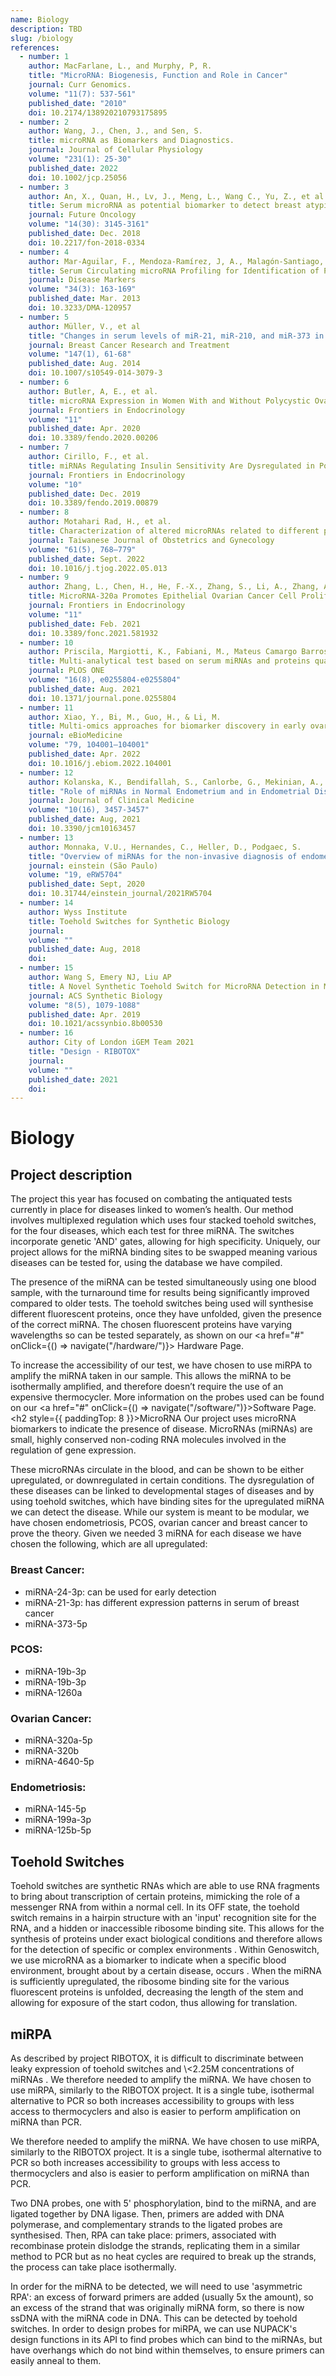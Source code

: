 ```yaml
---
name: Biology
description: TBD
slug: /biology
references:
  - number: 1
    author: MacFarlane, L., and Murphy, P, R.
    title: "MicroRNA: Biogenesis, Function and Role in Cancer"
    journal: Curr Genomics.
    volume: "11(7): 537-561"
    published_date: "2010"
    doi: 10.2174/138920210793175895
  - number: 2
    author: Wang, J., Chen, J., and Sen, S.
    title: microRNA as Biomarkers and Diagnostics.
    journal: Journal of Cellular Physiology
    volume: "231(1): 25-30"
    published_date: 2022
    doi: 10.1002/jcp.25056
  - number: 3
    author: An, X., Quan, H., Lv, J., Meng, L., Wang C., Yu, Z., et al.
    title: Serum microRNA as potential biomarker to detect breast atypical hyperplasia and early-stage breast cancer.
    journal: Future Oncology
    volume: "14(30): 3145-3161"
    published_date: Dec. 2018
    doi: 10.2217/fon-2018-0334
  - number: 4
    author: Mar-Aguilar, F., Mendoza-Ramírez, J, A., Malagón-Santiago, I., Espino-Silva, P, K., Santuario-Facio, S, K., Ruiz-Flores, P., Rodríguez-Padilla, C., and Reséndex-Pérez, D.
    title: Serum Circulating microRNA Profiling for Identification of Potential Breast Cancer Biomarkers
    journal: Disease Markers
    volume: "34(3): 163-169"
    published_date: Mar. 2013
    doi: 10.3233/DMA-120957
  - number: 5
    author: Müller, V., et al
    title: "Changes in serum levels of miR-21, miR-210, and miR-373 in HER2-positive breast cancer patients undergoing neoadjuvant therapy: a translational research project within the Geparquinto trial"
    journal: Breast Cancer Research and Treatment
    volume: "147(1), 61-68"
    published_date: Aug. 2014
    doi: 10.1007/s10549-014-3079-3
  - number: 6
    author: Butler, A, E., et al.
    title: microRNA Expression in Women With and Without Polycystic Ovarian Syndrome Matched for Body Mass Index
    journal: Frontiers in Endocrinology
    volume: "11"
    published_date: Apr. 2020
    doi: 10.3389/fendo.2020.00206
  - number: 7
    author: Cirillo, F., et al.
    title: miRNAs Regulating Insulin Sensitivity Are Dysregulated in Polycystic Ovary Syndrome (PCOS) Ovaries and Are Associated With Markers of Inflammation and Insulin Sensitivity
    journal: Frontiers in Endocrinology
    volume: "10"
    published_date: Dec. 2019
    doi: 10.3389/fendo.2019.00879
  - number: 8
    author: Motahari Rad, H., et al.
    title: Characterization of altered microRNAs related to different phenotypes of polycystic ovarian syndrome (PCOS) in serum, follicular fluid, and cumulus cells
    journal: Taiwanese Journal of Obstetrics and Gynecology
    volume: "61(5), 768–779"
    published_date: Sept. 2022
    doi: 10.1016/j.tjog.2022.05.013
  - number: 9
    author: Zhang, L., Chen, H., He, F.-X., Zhang, S., Li, A., Zhang, A., & Zhang, A.
    title: MicroRNA-320a Promotes Epithelial Ovarian Cancer Cell Proliferation and Invasion by Targeting RASSF8
    journal: Frontiers in Endocrinology
    volume: "11"
    published_date: Feb. 2021
    doi: 10.3389/fonc.2021.581932
  - number: 10
    author: Priscila, Margiotti, K., Fabiani, M., Mateus Camargo Barros-Filho, Sparacino, D., Cima, A., Longo, S., Cupellaro, M., Mesoraca, A., & Giorlandino, C.
    title: Multi-analytical test based on serum miRNAs and proteins quantification for ovarian cancer early detection
    journal: PLOS ONE
    volume: "16(8), e0255804-e0255804"
    published_date: Aug. 2021
    doi: 10.1371/journal.pone.0255804
  - number: 11
    author: Xiao, Y., Bi, M., Guo, H., & Li, M.
    title: Multi-omics approaches for biomarker discovery in early ovarian cancer diagnosis
    journal: eBioMedicine
    volume: "79, 104001–104001"
    published_date: Apr. 2022
    doi: 10.1016/j.ebiom.2022.104001
  - number: 12
    author: Kolanska, K., Bendifallah, S., Canlorbe, G., Mekinian, A., Touboul, C., Aractingi, S., Chabbert-Buffet, N., Daraï, E.
    title: "Role of miRNAs in Normal Endometrium and in Endometrial Disorders: Comprehensive Review"
    journal: Journal of Clinical Medicine
    volume: "10(16), 3457-3457"
    published_date: Aug, 2021
    doi: 10.3390/jcm10163457
  - number: 13
    author: Monnaka, V.U., Hernandes, C., Heller, D., Podgaec, S.
    title: "Overview of miRNAs for the non-invasive diagnosis of endometriosis: evidence, challenges and strategies. A systematic review"
    journal: einstein (São Paulo)
    volume: "19, eRW5704"
    published_date: Sept, 2020
    doi: 10.31744/einstein_journal/2021RW5704
  - number: 14
    author: Wyss Institute
    title: Toehold Switches for Synthetic Biology
    journal:
    volume: ""
    published_date: Aug, 2018
    doi:
  - number: 15
    author: Wang S, Emery NJ, Liu AP
    title: A Novel Synthetic Toehold Switch for MicroRNA Detection in Mammalian Cells
    journal: ACS Synthetic Biology
    volume: "8(5), 1079-1088"
    published_date: Apr. 2019
    doi: 10.1021/acssynbio.8b00530
  - number: 16
    author: City of London iGEM Team 2021
    title: "Design - RIBOTOX"
    journal:
    volume: ""
    published_date: 2021
    doi:
---
```



<h1>Biology</h1>
<h2 style={{ paddingTop: 4 }}>Project description</h2>
The project this year has focused on combating the antiquated tests currently in place for diseases
linked to women’s health. Our method involves multiplexed regulation which uses four stacked toehold
switches, for the four diseases, which each test for three miRNA. The switches incorporate genetic
'AND' gates, allowing for high specificity. Uniquely, our project allows for the miRNA binding sites
to be swapped meaning various diseases can be tested for, using the database we have compiled.

The presence of the miRNA can be tested simultaneously using one blood sample, with the turnaround
time for results being significantly improved compared to older tests. The toehold switches being
used will synthesise different fluorescent proteins, once they have unfolded, given the presence of
the correct miRNA. The chosen fluorescent proteins have varying wavelengths so can be tested
separately, as shown on our <a href="#" onClick={() => navigate("/hardware/")}>
Hardware Page</a>.

To increase the accessibility of our test, we have chosen to use miRPA to amplify the miRNA taken in
our sample. This allows the miRNA to be isothermally amplified, and therefore doesn’t require the use
of an expensive thermocycler. More information on the probes used can be found on our <a href="#" onClick={() => navigate("/software/")}>Software Page</a>.<h2 style={{ paddingTop: 8 }}>MicroRNA</h2>
Our project uses microRNA biomarkers to indicate the presence of disease. MicroRNAs (miRNAs) are
small, highly conserved non-coding RNA molecules involved in the regulation of gene expression<Reference number={1}/>.

These microRNAs circulate in the blood, and can be shown to be either upregulated, or
downregulated in certain conditions. The dysregulation of these diseases can be linked to
developmental stages of diseases<Reference number={2}/> and by using toehold switches, which have binding sites
for the upregulated miRNA we can detect the disease. While our system is meant to be modular, we
have chosen endometriosis, PCOS, ovarian cancer and breast cancer to prove the theory. Given we
needed 3 miRNA for each disease we have chosen the following, which are all upregulated:

<h3 style={{ paddingTop: 4 }}>Breast Cancer:</h3>
<ul>
	<li>
		miRNA-24-3p: can be used for early detection
		<Reference number={3} />
	</li>
	<li>
		miRNA-21-3p: has different expression patterns in serum of breast cancer
		<Reference number={4} />
	</li>
	<li>
		miRNA-373-5p
		<Reference number={5} />
	</li>
</ul>
<h3 style={{ paddingTop: 4 }}>PCOS:</h3>
<ul>
	<li>
		miRNA-19b-3p
		<Reference number={6} />
	</li>
	<li>
		miRNA-19b-3p
		<Reference number={7} />
	</li>
	<li>
		miRNA-1260a
		<Reference number={8} />
	</li>
</ul>
<h3 style={{ paddingTop: 4 }}>Ovarian Cancer:</h3>
<ul>
	<li>
		miRNA-320a-5p
		<Reference number={9} />
	</li>
	<li>
		miRNA-320b
		<Reference number={10} />
	</li>
	<li>
		miRNA-4640-5p
		<Reference number={11} />
	</li>
</ul>
<h3 style={{ paddingTop: 4 }}>Endometriosis:</h3>
<ul>
	<li>
		miRNA-145-5p
		<Reference number={12} />
		<Reference number={13} />
	</li>
	<li>
		miRNA-199a-3p
		<Reference number={12} />
		<Reference number={13} />
	</li>
	<li>
		miRNA-125b-5p
		<Reference number={12} />
		<Reference number={13} />
	</li>
</ul>
<h2 style={{ paddingTop: 8 }}>Toehold Switches</h2>
Toehold switches are synthetic RNAs which are able to use RNA fragments to bring about transcription
of certain proteins, mimicking the role of a messenger RNA from within a normal cell. In its OFF state,
the toehold switch remains in a hairpin structure with an 'input' recognition site for the RNA, and a
hidden or inaccessible ribosome binding site. This allows for the synthesis of proteins under exact biological
conditions and therefore allows for the detection of specific or complex environments
<Reference number={14} />. Within Genoswitch, we use microRNA as a biomarker to indicate when a
specific blood environment, brought about by a certain disease, occurs
<Reference number={15} />. When the miRNA is sufficiently upregulated, the ribosome binding site for
the various fluorescent proteins is unfolded, decreasing the length of the stem and allowing for exposure
of the start codon, thus allowing for translation.

<h2 style={{ paddingTop: 8 }}>miRPA</h2>
As described by project RIBOTOX, it is difficult to discriminate between leaky expression of toehold
switches and \<2.25M concentrations of miRNAs
<Reference number={16} />. We therefore needed to amplify the miRNA. We have chosen to use miRPA, similarly
to the RIBOTOX project. It is a single tube, isothermal alternative to PCR so both increases accessibility
to groups with less access to thermocyclers and also is easier to perform amplification on miRNA than
PCR.

We therefore needed to amplify the miRNA. We have chosen to use miRPA, similarly to the RIBOTOX project. It is a single tube, isothermal alternative to PCR so both increases accessibility to groups with less access to thermocyclers and also is easier to perform amplification on miRNA than PCR.

Two DNA probes, one with 5' phosphorylation, bind to the miRNA, and are ligated together by DNA ligase.
Then, primers are added with DNA polymerase, and complementary strands to the ligated probes are synthesised.
Then, RPA can take place: primers, associated with recombinase protein dislodge the strands, replicating them in a similar method to PCR but as no heat cycles are required to break up the strands, the process can take place isothermally.

In order for the miRNA to be detected, we will need to use 'asymmetric RPA': an excess of forward primers are added (usually 5x the amount), so an excess of the strand that was originally miRNA form, so there is now ssDNA with the miRNA code in DNA.
This can be detected by toehold switches.
In order to design probes for miRPA, we can use NUPACK's design functions in its API to find probes which can bind to the miRNAs, but have overhangs which do not bind within themselves, to ensure primers can easily anneal to them.
